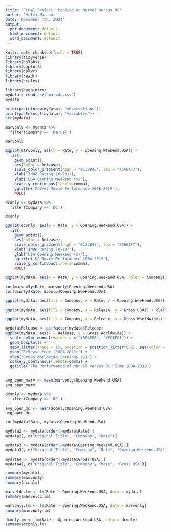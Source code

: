 ```yaml
---
title: 'Final Project: Looking at Marvel versus DC'
author: 'Haley Marconi'
date: 'December 7th, 2021'
output:
  pdf_document: default
  html_document: default
  word_document: default
---
```


```r
knitr::opts_chunk$set(echo = TRUE)
library(tidyverse)
library(dslabs)
library(ggplot2)
library(dplyr)
library(readr)
library(scales)
```

```r
library(openintro)
mydata = read.csv("marvdc.csv")
mydata
```

```r
print(paste(nrow(mydata), "observations"))
print(paste(ncol(mydata), "variables"))
str(mydata)
```

```r
marvonly <- mydata %>%
  filter(Company == 'Marvel')

marvonly

ggplot(marvonly, aes(x = Rate, y = Opening.Weekend.USA)) +
  list(
    geom_point(),
    aes(color = Release),
    scale_color_gradient(high = "#132B43", low = "#56B1F7"),
    xlab("IMDB Rating (0-10)"),
    ylab("USA Opening Weekend ($)"),
    scale_y_continuous(labels=comma),
    ggtitle('Marvel Movie Performance 2008-2019'),
    NULL)
```

```r
dconly <- mydata %>%
  filter(Company == 'DC')

dconly

ggplot(dconly, aes(x = Rate, y = Opening.Weekend.USA)) + 
  list(
    geom_point(),
    aes(color = Release),
    scale_color_gradient(high = "#132B43", low = "#56B1F7"),
    xlab("IMDB Rating (0-10)"),
    ylab("USA Opening Weekend ($)"),
    ggtitle('DC Movie Performance 2004-2019'),
    scale_y_continuous(labels=comma),
    NULL)
```

```r
ggplot(mydata, aes(x = Rate, y = Opening.Weekend.USA, color = Company)) +  geom_point() + xlab("IMDB Rating (0-10)") + ylab("USA Opening Weekend ($)") + scale_y_continuous(labels=comma) + ggtitle('The Performance of Marvel Versus DC Films 2004-2019') + scale_color_manual(values = c("#00AFBB", "#FC4E07"))
```

```r
cor(marvonly$Rate, marvonly$Opening.Weekend.USA)
cor(dconly$Rate, dconly$Opening.Weekend.USA)
```

```r
ggplot(mydata, aes(fill = Company, x = Rate, y = Opening.Weekend.USA)) + xlab("IMDB Rating (0-10)") + ylab("USA Opening Weekend ($)") + scale_y_continuous(labels=comma) + geom_bar(position = "stack", stat = 'identity') + ggtitle('The Performance of Marvel Versus DC Films 2004-2019') + scale_fill_manual(values = c("#00AFBB", "#FC4E07"))
```

```r
ggplot(mydata, aes(fill = Company, x = Release, y = Gross.USA)) + xlab("Release Year (2004-2019)") + ylab("Gross USA Earnings ($)") + scale_y_continuous(labels=comma) + geom_bar(position="stack", stat="identity") + ggtitle('The Performance of Marvel Versus DC Films 2004-2019') + scale_fill_manual(values = c("#00AFBB", "#FC4E07")) 
```


                
```r
ggplot(mydata, aes(fill = Company, x = Release, y = Gross.Worldwide)) + xlab("Release Year (2004-2019)") + ylab("Gross Worldwide Earnings ($)") + scale_y_continuous(labels=comma) + geom_bar(position="stack", stat="identity") + ggtitle('The Performance of Marvel Versus DC Films 2004-2019') + scale_fill_manual(values = c("#00AFBB", "#FC4E07"))
```
```r
mydata$Release <- as.factor(mydata$Release)
ggplot(mydata, aes(x = Release, y = Gross.Worldwide)) + 
  scale_color_manual(values = c("#00AFBB", "#FC4E07")) +
  geom_boxplot() +
  geom_jitter(shape = 16, position = position_jitter(0.2), aes(color = Company)) +
  xlab("Release Year (2004-2019)") + 
  ylab("Gross Worldwide Earnings ($)") +
  scale_y_continuous(labels=comma) + 
  ggtitle('The Performance of Marvel Versus DC Films 2004-2019')
  
```

```r
avg_open_marv <- mean(marvonly$Opening.Weekend.USA)
avg_open_marv

dconly <- mydata %>%
  filter(Company == 'DC')

avg_open_dc <- mean(dconly$Opening.Weekend.USA)
avg_open_dc

cor(mydata$Rate, mydata$Opening.Weekend.USA)

mydata2 <- mydata[order(-mydata$Rate),]
mydata2[, c("Original.Title", "Company", "Rate")] 

mydata3 <- mydata[order(-mydata$Opening.Weekend.USA),]
mydata3[, c("Original.Title", "Company", "Rate", "Opening.Weekend.USA")] 

mydata4 <- mydata[order(-mydata$Gross.USA),]
mydata4[, c("Original.Title", "Company", "Rate", "Gross.USA")] 
```


```r
summary(mydata)
summary(marvonly)
summary(dconly)
```

```r
marveldc.lm <- lm(Rate ~ Opening.Weekend.USA, data = mydata)
summary(marveldc.lm)

marvonly.lm <- lm(Rate ~ Opening.Weekend.USA, data = marvonly)
summary(marvonly.lm)

dconly.lm <- lm(Rate ~ Opening.Weekend.USA, data = dconly)
summary(dconly.lm)
```
